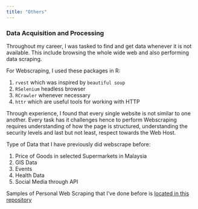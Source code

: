 ```yaml
---
title: "Others"
---
```


### Data Acquisition and Processing

Throughout my career, I was tasked to find and get data whenever it is not available. This include browsing the whole wide web and also performing data scraping.

For Webscraping, I used these packages in R:

1.  `rvest` which was inspired by `beautiful soup`
2.  `RSelenium` headless browser
3.  `RCrawler` whenever necessary
4.  `httr` which are useful tools for working with HTTP

Through experience, I found that every single website is not similar to one another. Every task has it challenges hence to perform Webscraping requires understanding of how the page is structured, understanding the security levels and last but not least, respect towards the Web Host.

Type of Data that I have previously did webscrape before:

1.  Price of Goods in selected Supermarkets in Malaysia
2.  GIS Data
3.  Events
4.  Health Data
5.  Social Media through API

Samples of Personal Web Scraping that I've done before is [located in this repository](https://github.com/abdullahzubairwan/web_scraping)
